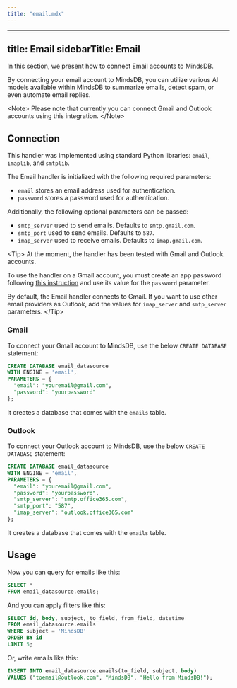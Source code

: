 ```yaml
---
title: "email.mdx"
---
```


---
title: Email
sidebarTitle: Email
---

In this section, we present how to connect Email accounts to MindsDB.

By connecting your email account to MindsDB, you can utilize various AI models available within MindsDB to summarize emails, detect spam, or even automate email replies.

&lt;Note&gt;
Please note that currently you can connect Gmail and Outlook accounts using this integration.
&lt;/Note&gt;

## Connection

This handler was implemented using standard Python libraries: `email`, `imaplib`, and `smtplib`.

The Email handler is initialized with the following required parameters:

* `email` stores an email address used for authentication.
* `password` stores a password used for authentication.

Additionally, the following optional parameters can be passed:

* `smtp_server` used to send emails. Defaults to `smtp.gmail.com`.
* `smtp_port` used to send emails. Defaults to `587`.
* `imap_server` used to receive emails. Defaults to `imap.gmail.com`.

&lt;Tip&gt;
At the moment, the handler has been tested with Gmail and Outlook accounts.

To use the handler on a Gmail account, you must create an app password following [this instruction](https://support.google.com/accounts/answer/185833?hl=en) and use its value for the `password` parameter.

By default, the Email handler connects to Gmail. If you want to use other email providers as Outlook, add the values for `imap_server` and `smtp_server` parameters.
&lt;/Tip&gt;

### Gmail

To connect your Gmail account to MindsDB, use the below `CREATE DATABASE` statement:

```sql
CREATE DATABASE email_datasource
WITH ENGINE = 'email',
PARAMETERS = {
  "email": "youremail@gmail.com",
  "password": "yourpassword"
};
```

It creates a database that comes with the `emails` table.

### Outlook

To connect your Outlook account to MindsDB, use the below `CREATE DATABASE` statement:

```sql
CREATE DATABASE email_datasource
WITH ENGINE = 'email',
PARAMETERS = {
  "email": "youremail@gmail.com",
  "password": "yourpassword",
  "smtp_server": "smtp.office365.com", 
  "smtp_port": "587", 
  "imap_server": "outlook.office365.com" 
};
```

It creates a database that comes with the `emails` table.

## Usage

Now you can query for emails like this:

```sql
SELECT *
FROM email_datasource.emails;
```

And you can apply filters like this:

```sql
SELECT id, body, subject, to_field, from_field, datetime
FROM email_datasource.emails
WHERE subject = 'MindsDB'
ORDER BY id
LIMIT 5;
```

Or, write emails like this:

```sql
INSERT INTO email_datasource.emails(to_field, subject, body)
VALUES ("toemail@outlook.com", "MindsDB", "Hello from MindsDB!");
```
